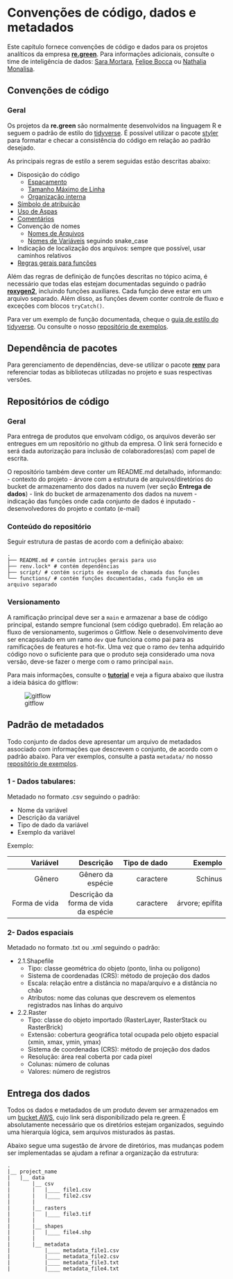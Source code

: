 # Convenções de código, dados e metadados

Este capítulo fornece convenções de código e dados para os projetos analíticos da empresa [**re.green**](https://www.re.green/). Para informações adicionais, consulte o time de inteligência de dados: [Sara Mortara](mailto:sara.mortara@re.green), [Felipe Bocca](mailto:felipe.bocca@re.green) ou [Nathalia Monalisa](mailto:nathalia.monalisa@re.green).

## Convenções de código

### Geral 

Os projetos da **re.green** são normalmente desenvolvidos na linguagem R e seguem o padrão de estilo
do [tidyverse](https://style.tidyverse.org). É possível utilizar o pacote [styler](https://styler.r-lib.org/index.html) para formatar e checar a consistência do código em relação ao padrão desejado.

As principais regras de estilo a serem seguidas estão descritas abaixo:

- Disposição do código
    - [Espaçamento](https://style.tidyverse.org/syntax.html#spacing)
    - [Tamanho Máximo de Linha](https://style.tidyverse.org/syntax.html#long-lines)
    - [Organização interna](https://style.tidyverse.org/files.html#internal-structure)
- [Símbolo de atribuição](https://style.tidyverse.org/syntax.html#assignment)
- [Uso de Aspas](https://style.tidyverse.org/syntax.html#character-vectors)
- [Comentários](https://style.tidyverse.org/syntax.html#comments)
- Convenção de nomes
    - [Nomes de Arquivos](https://style.tidyverse.org/files.html#names)
    - [Nomes de Variáveis](https://style.tidyverse.org/syntax.html#object-names) seguindo snake_case
- Indicação de localização dos arquivos: sempre que possível, usar caminhos relativos
- [Regras gerais para funções](https://style.tidyverse.org/functions.html)

Além das regras de definição de funções descritas no tópico acima, é necessário que todas elas estejam documentadas seguindo o padrão [**roxygen2**](https://cran.r-project.org/web/packages/roxygen2/vignettes/roxygen2.html), incluindo funções auxiliares. Cada função deve estar em um arquivo separado. Além disso, as funções devem conter controle de fluxo e exceções com blocos `tryCatch()`. 

Para ver um exemplo de função documentada, cheque o [guia de estilo do tidyverse](https://style.tidyverse.org/documentation.html).
Ou consulte o nosso [repositório de exemplos](https://github.com/R-egreen/example_regreen). 

## Dependência de pacotes
  Para gerenciamento de dependências, deve-se utilizar o pacote [**renv**](https://rstudio.github.io/renv/articles/renv.html) para referenciar todas as bibliotecas utilizadas no projeto e suas respectivas versões.

## Repositórios de código

### Geral

Para entrega de produtos que envolvam código, os arquivos deverão ser entregues em um repositório no github da empresa.  O link será fornecido e será dada autorização para inclusão de colaboradores(as) com papel de escrita.

O repositório também deve conter um README.md detalhado, informando:
  - contexto do projeto
  - árvore com a estrutura de arquivos/diretórios do bucket de armazenamento dos dados na nuvem (ver seção **Entrega de dados**)
  - link do bucket de armazenamento dos dados na nuvem
  - indicação das funções onde cada conjunto de dados é inputado
  - desenvolvedores do projeto e contato (e-mail)
  
### Conteúdo do repositório

Seguir estrutura de pastas de acordo com a definição abaixo: 

    .
    ├── README.md # contém intruções gerais para uso 
    ├── renv.lock* # contém dependências
    ├── script/ # contém scripts de exemplo de chamada das funções
    └── functions/ # contém funções documentadas, cada função em um arquivo separado


### Versionamento

A ramificação principal deve ser a `main` e armazenar a base de código principal, estando sempre funcional (sem código quebrado). Em relação ao fluxo de versionamento, sugerimos o Gitflow. Nele o desenvolvimento deve ser encapsulado em um ramo `dev` que funciona como pai para as ramificações de features e hot-fix. Uma vez que o ramo `dev` tenha adquirido código novo o suficiente para que o produto seja considerado uma nova versão, deve-se fazer o merge com o ramo principal `main`.

Para mais informações, consulte o [**tutorial**](https://www.atlassian.com/br/git/tutorials/comparing-workflows/gitflow-workflow) e veja a figura abaixo que ilustra a ideia básica do gitflow:

![gitflow](./images/gitflow.jpg)


## Padrão de metadados

Todo conjunto de dados deve apresentar um arquivo de metadados associado com informações que descrevem o conjunto, de acordo com o padrão abaixo. Para ver exemplos, consulte a pasta `metadata/` no nosso [repositório de exemplos](https://github.com/R-egreen/example_regreen). 


### 1 - Dados tabulares: 
Metadado no formato .csv seguindo o padrão:

- Nome da variável
- Descrição da variável
- Tipo de dado da variável
- Exemplo da variável

Exemplo:

Variável | Descrição | Tipo de dado | Exemplo
--------:|--------:| --------:|--------:
Gênero| Gênero da espécie | caractere | Schinus
Forma de vida | Descrição da forma de vida da espécie | caractere | árvore; epífita 

### 2- Dados espaciais
Metadado no formato .txt ou .xml seguindo o padrão:

- 2.1.Shapefile
  - Tipo: classe geométrica do objeto (ponto, linha ou polígono)
  - Sistema de coordenadas (CRS): método de projeção dos dados  
  - Escala: relação entre a distância no mapa/arquivo e a distância no chão
  - Atributos: nome das colunas que descrevem os elementos registrados nas linhas do arquivo
  
- 2.2.Raster
  - Tipo: classe do objeto importado (RasterLayer, RasterStack ou RasterBrick)
  - Extensão: cobertura geográfica total ocupada pelo objeto espacial (xmin, xmax, ymin, ymax)
  - Sistema de coordenadas (CRS): método de projeção dos dados
  - Resolução: área real coberta por cada pixel
  - Colunas: número de colunas
  - Valores: número de registros
  
  
## Entrega dos dados

Todos os dados e metadados de um produto devem ser armazenados em um [bucket AWS](https://aws.amazon.com/pt/s3/), cujo link será disponibilizado pela re.green. É absolutamente necessário que os diretórios estejam organizados, seguindo uma hierarquia lógica, sem arquivos misturados às pastas. 

Abaixo segue uma sugestão de árvore de diretórios, mas mudanças podem ser implementadas se ajudam a refinar a organização da estrutura:

    .
    |__ project_name 
    |   |__ data
    |       |__ csv
    |       |   |____ file1.csv
    |       |   |____ file2.csv
    |       | 
    |       |__ rasters
    |       |   |____ file3.tif
    |       |
    |       |__ shapes
    |       |   |____ file4.shp
    |       |
    |       |__ metadata
    |           |____ metadata_file1.csv
    |           |____ metadata_file2.csv
    |           |____ metadata_file3.txt
    |           |____ metadata_file4.txt



